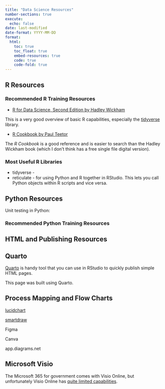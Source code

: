 ```yaml
---
title: "Data Science Resources"
number-sections: true
execute: 
  echo: false
date: last-modified
date-format: YYYY-MM-DD
format: 
  html:
    toc: true
    toc_float: true
    embed-resources: true
    code: true
    code-fold: true
---
```


## R Resources

### Recommended R Training Resources

-   [R for Data Science, Second Edition by Hadley Wickham](https://r4ds.hadley.nz/ "R for Data Science, Second Edition by Hadley Wickham")

This is a very good overview of basic R capabilities, especially the [tidyverse](https://tidyverse.tidyverse.org/) library.

-   [R Cookbook by Paul Teetor](https://www.oreilly.com/library/view/r-cookbook/9780596809287/ "R Cookbook by Paul Teetor")

The *R Cookbook* is a good reference and is easier to search than the Hadley Wickham book (which I don't think has a free single file digital version).

### Most Useful R Libraries

- tidyverse - 
- reticulate - for using Python and R together in RStudio. This lets you call 
Python objects within R scripts and vice versa.


## Python Resources

Unit testing in Python: 

### Recommended Python Training Resources

## HTML and Publishing Resources

## Quarto 

[Quarto](https://quarto.org/docs/reference/) is handy tool that you can use 
in RStudio to quickly publish simple HTML pages.

This page was built using Quarto.

## Process Mapping and Flow Charts

[lucidchart](https://www.lucidchart.com/)

[smartdraw](https://www.smartdraw.com/)

Figma

Canva

app.diagrams.net

## Microsoft Visio

The Microsoft 365 for government comes with Visio Online, but unfortunately Visio Online has [quite limited capabilities](https://support.microsoft.com/en-us/office/visio-for-the-web-faq-e6647040-2fca-42ec-9fa5-d16a4e39e0ee).
